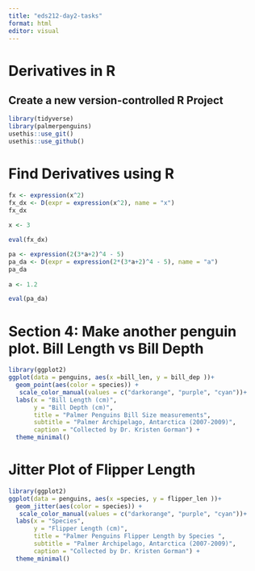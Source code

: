 ```yaml
---
title: "eds212-day2-tasks"
format: html
editor: visual
---
```


# Derivatives in R

## Create a new version-controlled R Project

```r
library(tidyverse)
library(palmerpenguins)
usethis::use_git()
usethis::use_github()
```

# Find Derivatives using R 

```r

fx <- expression(x^2)
fx_dx <- D(expr = expression(x^2), name = "x")
fx_dx
 
x <- 3 

eval(fx_dx)

pa <- expression(2(3*a+2)^4 - 5)
pa_da <- D(expr = expression(2*(3*a+2)^4 - 5), name = "a")
pa_da
 
a <- 1.2

eval(pa_da)

```

# Section 4: Make another penguin plot. Bill Length vs Bill Depth 

```r
library(ggplot2)
ggplot(data = penguins, aes(x =bill_len, y = bill_dep ))+ 
  geom_point(aes(color = species)) + 
   scale_color_manual(values = c("darkorange", "purple", "cyan"))+ 
  labs(x = "Bill Length (cm)", 
       y = "Bill Depth (cm)", 
       title = "Palmer Penguins Bill Size measurements", 
       subtitle = "Palmer Archipelago, Antarctica (2007-2009)", 
       caption = "Collected by Dr. Kristen Gorman") + 
  theme_minimal()
```

# Jitter Plot of Flipper Length

```r
library(ggplot2)
ggplot(data = penguins, aes(x =species, y = flipper_len ))+ 
  geom_jitter(aes(color = species)) + 
   scale_color_manual(values = c("darkorange", "purple", "cyan"))+ 
  labs(x = "Species", 
       y = "Flipper Length (cm)", 
       title = "Palmer Penguins Flipper Length by Species ", 
       subtitle = "Palmer Archipelago, Antarctica (2007-2009)", 
       caption = "Collected by Dr. Kristen Gorman") + 
  theme_minimal()
```

